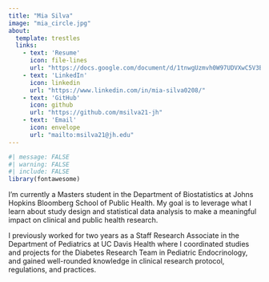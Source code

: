 ```yaml
---
title: "Mia Silva"
image: "mia_circle.jpg"
about:
  template: trestles
  links:
    - text: 'Resume'
      icon: file-lines
      url: "https://docs.google.com/document/d/1tnwgUzmvh0W97UDVXwC5V3BgGap5SfsH3o6hSrSzTRA/edit?usp=sharing"
    - text: 'LinkedIn'
      icon: linkedin
      url: "https://www.linkedin.com/in/mia-silva0208/"
    - text: 'GitHub'
      icon: github
      url: "https://github.com/msilva21-jh"
    - text: 'Email'
      icon: envelope
      url: "mailto:msilva21@jh.edu"
---
```


```r
#| message: FALSE
#| warning: FALSE
#| include: FALSE
library(fontawesome)
```

I'm currently a Masters student in the Department of Biostatistics at Johns Hopkins Bloomberg School of Public Health. My goal is to leverage what I learn about study design and statistical data analysis to make a meaningful impact on clinical and public health research.

I previously worked for two years as a Staff Research Associate in the Department of Pediatrics at UC Davis Health where I coordinated studies and projects for the Diabetes Research Team in Pediatric Endocrinology, and gained well-rounded knowledge in clinical research protocol, regulations, and practices.

